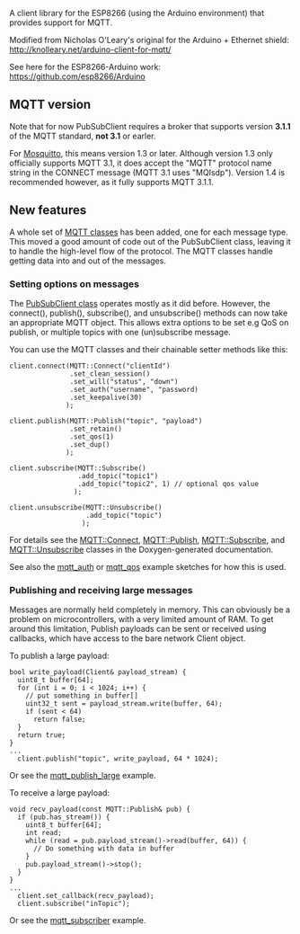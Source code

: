 A client library for the ESP8266 (using the Arduino environment) that provides support for MQTT.

Modified from Nicholas O'Leary's original for the Arduino + Ethernet shield: http://knolleary.net/arduino-client-for-mqtt/

See here for the ESP8266-Arduino work: https://github.com/esp8266/Arduino

== MQTT version ==

Note that for now PubSubClient requires a broker that supports version '''3.1.1''' of the MQTT standard, '''not 3.1''' or earler.

For [http://mosquitto.org/ Mosquitto], this means version 1.3 or later. Although version 1.3 only officially supports MQTT 3.1,  it does accept the "MQTT" protocol name string in the CONNECT message (MQTT 3.1 uses "MQIsdp"). Version 1.4 is recommended however, as it fully supports MQTT 3.1.1.

== New features==

A whole set of [http://imroy.github.io/pubsubclient/namespaceMQTT.html MQTT classes] has been added, one for each message type. This moved a good amount of code out of the PubSubClient class, leaving it to handle the high-level flow of the protocol. The MQTT classes handle getting data into and out of the messages.

=== Setting options on messages ===

The [http://imroy.github.io/pubsubclient/classPubSubClient.html PubSubClient class] operates mostly as it did before. However, the connect(), publish(), subscribe(), and unsubscribe() methods can now take an appropriate MQTT object. This allows extra options to be set e.g QoS on publish, or multiple topics with one (un)subscribe message.

You can use the MQTT classes and their chainable setter methods like this:

 client.connect(MQTT::Connect("clientId")
                .set_clean_session()
                .set_will("status", "down")
                .set_auth("username", "password)
                .set_keepalive(30)
               );

 client.publish(MQTT::Publish("topic", "payload")
                .set_retain()
                .set_qos(1)
                .set_dup()
               );

 client.subscribe(MQTT::Subscribe()
                  .add_topic("topic1")
                  .add_topic("topic2", 1) // optional qos value
                 );

 client.unsubscribe(MQTT::Unsubscribe()
                    .add_topic("topic")
                   );

For details see the [http://imroy.github.io/pubsubclient/classMQTT_1_1Connect.html MQTT::Connect], [http://imroy.github.io/pubsubclient/classMQTT_1_1Publish.html MQTT::Publish], [http://imroy.github.io/pubsubclient/classMQTT_1_1Subscribe.html MQTT::Subscribe], and [http://imroy.github.io/pubsubclient/classMQTT_1_1Unsubscribe.html MQTT::Unsubscribe] classes in the Doxygen-generated documentation.

See also the [[examples/mqtt_auth/mqtt_auth.ino|mqtt_auth]] or [[examples/mqtt_qos/mqtt_qos.ino|mqtt_qos]] example sketches for how this is used.

=== Publishing and receiving large messages ===

Messages are normally held completely in memory. This can obviously be a problem on microcontrollers, with a very limited amount of RAM. To get around this limitation, Publish payloads can be sent or received using callbacks, which have access to the bare network Client object.

To publish a large payload:
 bool write_payload(Client& payload_stream) {
   uint8_t buffer[64];
   for (int i = 0; i < 1024; i++) {
     // put something in buffer[]
     uint32_t sent = payload_stream.write(buffer, 64);
     if (sent < 64)
       return false;
   }
   return true;
 }
 ...
   client.publish("topic", write_payload, 64 * 1024);

Or see the [[examples/mqtt_publish_large/mqtt_publish_large.ino|mqtt_publish_large]] example.

To receive a large payload:
 void recv_payload(const MQTT::Publish& pub) {
   if (pub.has_stream()) {
     uint8_t buffer[64];
     int read;
     while (read = pub.payload_stream()->read(buffer, 64)) {
       // Do something with data in buffer
     }
     pub.payload_stream()->stop();
   }
 }
 ...
   client.set_callback(recv_payload);
   client.subscribe("inTopic");

Or see the [[examples/mqtt_subscriber/mqtt_subscriber.ino|mqtt_subscriber]] example.
